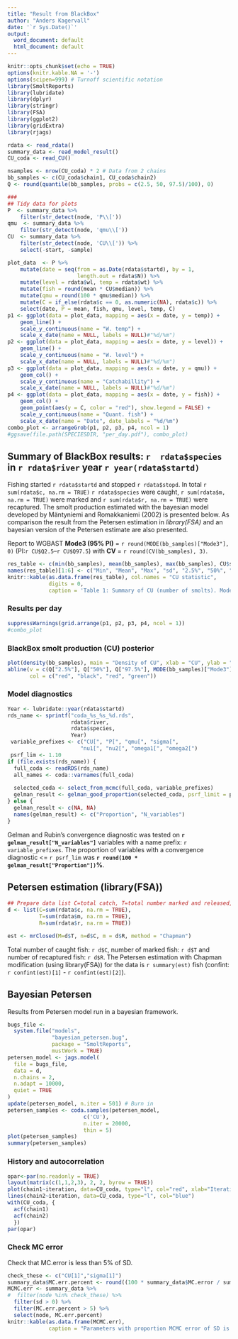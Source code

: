 ```yaml
---
title: "Result from BlackBox"
author: "Anders Kagervall"
date: '`r Sys.Date()`'
output:
  word_document: default
  html_document: default
---
```



```r
knitr::opts_chunk$set(echo = TRUE)
options(knitr.kable.NA = '-')
options(scipen=999) # Turnoff scientific notation
library(SmoltReports)
library(lubridate)
library(dplyr)
library(stringr)
library(FSA)
library(ggplot2)
library(gridExtra)
library(rjags)

rdata <- read_rdata()
summary_data <- read_model_result()
CU_coda <- read_CU()

nsamples <- nrow(CU_coda) * 2 # Data from 2 chains
bb_samples <- c(CU_coda$chain1, CU_coda$chain2)
Q <- round(quantile(bb_samples, probs = c(2.5, 50, 97.5)/100), 0)

###
## Tidy data for plots
P  <- summary_data %>%
    filter(str_detect(node, 'P\\['))
qmu  <- summary_data %>%
    filter(str_detect(node, 'qmu\\['))
CU  <- summary_data %>%
    filter(str_detect(node, 'CU\\[')) %>%
    select(-start, -sample)

plot_data  <- P %>%
    mutate(date = seq(from = as.Date(rdata$startd), by = 1,
                      length.out = rdata$N)) %>%
    mutate(level = rdata$wl, temp = rdata$wt) %>%
    mutate(fish = round(mean * CU$median)) %>%
    mutate(qmu = round(100 * qmu$median)) %>%
    mutate(C = if_else(rdata$c == 0, as.numeric(NA), rdata$c)) %>%
    select(date, P = mean, fish, qmu, level, temp, C)
p1 <- ggplot(data = plot_data, mapping = aes(x = date, y = temp)) +
    geom_line() +
    scale_y_continuous(name = "W. temp") +
    scale_x_date(name = NULL, labels = NULL)#"%d/%m")
p2 <- ggplot(data = plot_data, mapping = aes(x = date, y = level)) +
    geom_line() +
    scale_y_continuous(name = "W. level") +
    scale_x_date(name = NULL, labels = NULL)#"%d/%m")
p3 <- ggplot(data = plot_data, mapping = aes(x = date, y = qmu)) +
    geom_col() +
    scale_y_continuous(name = "Catchabillity") +
    scale_x_date(name = NULL, labels = NULL)#"%d/%m")
p4 <- ggplot(data = plot_data, mapping = aes(x = date, y = fish)) +
    geom_col() +
    geom_point(aes(y = C, color = "red"), show.legend = FALSE) +
    scale_y_continuous(name = "Quant. fish") +
    scale_x_date(name = "Date", date_labels = "%d/%m")
combo_plot <- arrangeGrob(p1, p2, p3, p4, ncol = 1)
#ggsave(file.path(SPECIESDIR, "per_day.pdf"), combo_plot)

```

## Summary of BlackBox results: `r  rdata$species` in `r rdata$river`  year `r year(rdata$startd)`

Fishing started `r rdata$startd` and stopped `r rdata$stopd`. In total 
`r sum(rdata$c, na.rm = TRUE)` `r rdata$species` were caught, `r sum(rdata$m, na.rm = TRUE)`
were marked and
`r sum(rdata$r, na.rm = TRUE)` were recaptured.
The smolt production estimated with the bayesian model
developed by Mäntyniemi and Romakkaniemi (2002) is presented below. As comparison the result
from the Petersen estimation in *library(FSA)* and an bayesian version of the Petersen estimate
are also presented.

Report to WGBAST **Mode3 (95% PI)** = `r round(MODE(bb_samples)["Mode3"], 0)` (PI:`r CU$Q2.5`--`r CU$Q97.5`) with **CV** = `r round(CV(bb_samples), 3)`.


```r
res_table <- c(min(bb_samples), mean(bb_samples), max(bb_samples), CU$sd, CU$Q2.5, CU$median, CU$Q97.5, MODE(bb_samples))
names(res_table)[1:6] <- c("Min", "Mean", "Max", "sd", "2.5%", "50%", "97.5%")
knitr::kable(as.data.frame(res_table), col.names = "CU statistic",
             digits = 0,
             caption = 'Table 1: Summary of CU (number of smolts). Mode1 is calculated as "median / (cv * cv +1)", Mode2 is the most common data value in the sample and Mode3 is the max value of the density function.')
```

### Results per day

```r
suppressWarnings(grid.arrange(p1, p2, p3, p4, ncol = 1))
#combo_plot
```

### BlackBox smolt production (CU) posterior

```r
plot(density(bb_samples), main = "Density of CU", xlab = "CU", ylab = "Density")
abline(v = c(Q["2.5%"], Q["50%"], Q["97.5%"], MODE(bb_samples)["Mode3"]), lty=2, lwd=.8,
       col = c("red", "black", "red", "green"))
```
### Model diagnostics

```r
Year <- lubridate::year(rdata$startd)
rds_name <- sprintf("coda_%s_%s_%d.rds",
                    rdata$river,
                    rdata$species,
                    Year)
 variable_prefixes <- c("CU[", "P[", "qmu[", "sigma[",
                       "nu1[", "nu2[", "omega1[", "omega2[")
 psrf_lim <- 1.10
if (file.exists(rds_name)) {
  full_coda <- readRDS(rds_name)
  all_names <- coda::varnames(full_coda)
 
  selected_coda <- select_from_mcmc(full_coda, variable_prefixes)
  gelman_result <- gelman_good_proportion(selected_coda, psrf_limit = psrf_lim)
} else {
  gelman_result <- c(NA, NA)
  names(gelman_result) <- c("Proportion", "N_variables")
}
```

Gelman and Rubin's convergence diagnostic was tested on **`r gelman_result["N_variables"]`**
variables with a name prefix: `r variable_prefixes`. The proportion of variables with a convergence
diagnostic <= `r psrf_lim` was **`r round(100 * gelman_result["Proportion"])`%**.

## Petersen estimation (library(FSA))
```r

## Prepare data list C=total catch, T=total number marked and released, R=total number recaptured
d <- list(C=sum(rdata$c, na.rm = TRUE),
          T=sum(rdata$m, na.rm = TRUE),
          R=sum(rdata$r, na.rm = TRUE))

est <- mrClosed(M=d$T, n=d$C, m = d$R, method = "Chapman")
```

Total number of caught fish: `r d$C`, number of marked fish: `r d$T` and number of recaptured fish: `r d$R`.
The Petersen estimation with Chapman modification (using library(FSA)) for the data is `r summary(est)` fish (confint: `r confint(est)[1]` - `r confint(est)[2]`).

## Bayesian Petersen

Results from Petersen model run in a bayesian framework.

```r
bugs_file <-
  system.file("models",
              "bayesian_petersen.bug",
              package = "SmoltReports",
              mustWork = TRUE)
petersen_model <- jags.model(
  file = bugs_file,
  data = d,
  n.chains = 2,
  n.adapt = 10000,
  quiet = TRUE
)
update(petersen_model, n.iter = 501) # Burn in
petersen_samples <- coda.samples(petersen_model,
                        c('CU'),
                        n.iter = 20000,
                        thin = 5)
plot(petersen_samples)
summary(petersen_samples)
```


### History and autocorrelation

```r
opar<-par(no.readonly = TRUE)
layout(matrix(c(1,1,2,3), 2, 2, byrow = TRUE))
plot(chain1~iteration, data=CU_coda, type="l", col="red", xlab="Iteration", ylab="CU")
lines(chain2~iteration, data=CU_coda, type="l", col="blue")
with(CU_coda, {
  acf(chain1)
  acf(chain2)
  })
par(opar)
```

### Check MC error


Check that MC.error is less than 5% of SD.
```r
check_these <- c("CU[1]","sigma[1]")
summary_data$MC.err.percent <- round((100 * summary_data$MC.error / summary_data$sd), 2)
MCMC.err <- summary_data %>%
#  filter(node %in% check_these) %>%
  filter(sd > 0) %>%
  filter(MC.err.percent > 5) %>%
  select(node, MC.err.percent)
knitr::kable(as.data.frame(MCMC.err),
             caption = "Parameters with proportion MCMC error of SD is greater than 5 %.")
```

